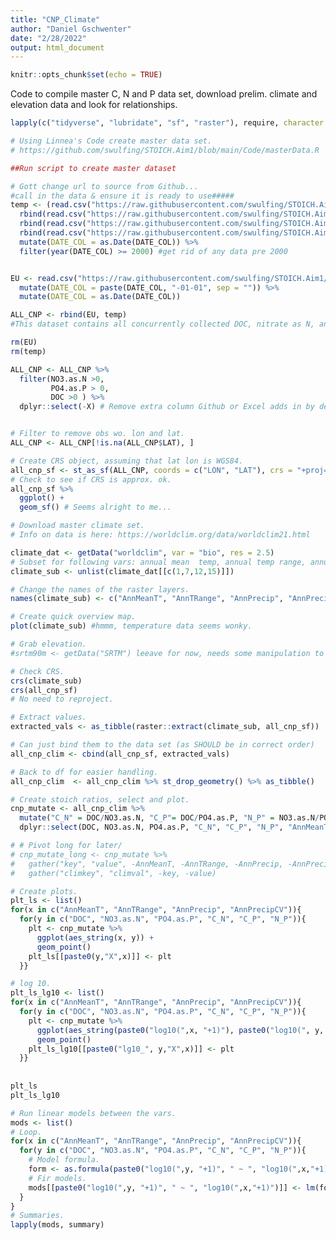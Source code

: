 ---
title: "CNP_Climate"
author: "Daniel Gschwenter"
date: "2/28/2022"
output: html_document
---

```{r setup, include=FALSE}
knitr::opts_chunk$set(echo = TRUE)
```

Code to compile master C, N and P data set, download prelim. climate and elevation data and look for relationships.

```{r Setup, include = F, message = F, warning=F}

lapply(c("tidyverse", "lubridate", "sf", "raster"), require, character.only = T)

```

```{r Load data, include=F}

# Using Linnea's Code create master data set.
# https://github.com/swulfing/STOICH.Aim1/blob/main/Code/masterData.R

##Run script to create master dataset

# Gott change url to source from Github...
#call in the data & ensure it is ready to use#####
temp <- (read.csv("https://raw.githubusercontent.com/swulfing/STOICH.Aim1/main/Data/Simplified_datasets_per_source/SIMPLE_LAGOS.csv")) %>%
  rbind(read.csv("https://raw.githubusercontent.com/swulfing/STOICH.Aim1/main/Data/Simplified_datasets_per_source/SIMPLE_NEON.csv")) %>%
  rbind(read.csv("https://raw.githubusercontent.com/swulfing/STOICH.Aim1/main/Data/Simplified_datasets_per_source/SIMPLE_NRC.csv")) %>%
  rbind(read.csv("https://raw.githubusercontent.com/swulfing/STOICH.Aim1/main/Data/Simplified_datasets_per_source/SIMPLE_LTER.csv")) %>%
  mutate(DATE_COL = as.Date(DATE_COL)) %>%
  filter(year(DATE_COL) >= 2000) #get rid of any data pre 2000


EU <- read.csv("https://raw.githubusercontent.com/swulfing/STOICH.Aim1/main/Data/Simplified_datasets_per_source/SIMPLE_EU.csv") %>%
  mutate(DATE_COL = paste(DATE_COL, "-01-01", sep = "")) %>%
  mutate(DATE_COL = as.Date(DATE_COL))

ALL_CNP <- rbind(EU, temp) 
#This dataset contains all concurrently collected DOC, nitrate as N, and phosphate as P data. units of everything are mg/L

rm(EU)
rm(temp)

ALL_CNP <- ALL_CNP %>%
  filter(NO3.as.N >0,
         PO4.as.P > 0,
         DOC >0 ) %>%
  dplyr::select(-X) # Remove extra column Github or Excel adds in by default...


# Filter to remove obs wo. lon and lat.
ALL_CNP <- ALL_CNP[!is.na(ALL_CNP$LAT), ]

# Create CRS object, assuming that lat lon is WGS84.
all_cnp_sf <- st_as_sf(ALL_CNP, coords = c("LON", "LAT"), crs = "+proj=longlat +ellps=WGS84 +datum=WGS84 +no_defs")
# Check to see if CRS is approx. ok.
all_cnp_sf %>%
  ggplot() + 
  geom_sf() # Seems alright to me...

```


```{r Load climate data, include=F}

# Download master climate set.
# Info on data is here: https://worldclim.org/data/worldclim21.html

climate_dat <- getData("worldclim", var = "bio", res = 2.5)
# Subset for following vars: annual mean  temp, annual temp range, annual precip, precip seasonality as coef of var.
climate_sub <- unlist(climate_dat[[c(1,7,12,15)]])

# Change the names of the raster layers.
names(climate_sub) <- c("AnnMeanT", "AnnTRange", "AnnPrecip", "AnnPrecipCV")

# Create quick overview map.
plot(climate_sub) #hmmm, temperature data seems wonky. 

# Grab elevation.
#srtm90m <- getData("SRTM") leeave for now, needs some manipulation to download all tiles.

```


```{r Extract data from sampling locations, include=F}

# Check CRS.
crs(climate_sub)
crs(all_cnp_sf)
# No need to reproject.

# Extract values.
extracted_vals <- as_tibble(raster::extract(climate_sub, all_cnp_sf))

# Can just bind them to the data set (as SHOULD be in correct order)
all_cnp_clim <- cbind(all_cnp_sf, extracted_vals)

# Back to df for easier handling.
all_cnp_clim  <- all_cnp_clim %>% st_drop_geometry() %>% as_tibble()

```


```{r Some quick manipulations, include=F}

# Create stoich ratios, select and plot.
cnp_mutate <- all_cnp_clim %>%
  mutate("C_N" = DOC/NO3.as.N, "C_P"= DOC/PO4.as.P, "N_P" = NO3.as.N/PO4.as.P) %>%
  dplyr::select(DOC, NO3.as.N, PO4.as.P, "C_N", "C_P", "N_P", "AnnMeanT", "AnnTRange", "AnnPrecip", "AnnPrecipCV")

# # Pivot long for later/
# cnp_mutate_long <- cnp_mutate %>%
#   gather("key", "value", -AnnMeanT, -AnnTRange, -AnnPrecip, -AnnPrecipCV) %>%
#   gather("climkey", "climval", -key, -value)

# Create plots.
plt_ls <- list()
for(x in c("AnnMeanT", "AnnTRange", "AnnPrecip", "AnnPrecipCV")){
  for(y in c("DOC", "NO3.as.N", "PO4.as.P", "C_N", "C_P", "N_P")){
    plt <- cnp_mutate %>%
      ggplot(aes_string(x, y)) + 
      geom_point()
    plt_ls[[paste0(y,"X",x)]] <- plt
  }}

# log 10.
plt_ls_lg10 <- list()
for(x in c("AnnMeanT", "AnnTRange", "AnnPrecip", "AnnPrecipCV")){
  for(y in c("DOC", "NO3.as.N", "PO4.as.P", "C_N", "C_P", "N_P")){
    plt <- cnp_mutate %>%
      ggplot(aes_string(paste0("log10(",x, "+1)"), paste0("log10(", y, "+1)"))) + 
      geom_point()
    plt_ls_lg10[[paste0("lg10_", y,"X",x)]] <- plt
  }}
    
    
plt_ls
plt_ls_lg10


```


```{r Checking for linear relationships, include=F}

# Run linear models between the vars.
mods <- list()
# Loop.
for(x in c("AnnMeanT", "AnnTRange", "AnnPrecip", "AnnPrecipCV")){
  for(y in c("DOC", "NO3.as.N", "PO4.as.P", "C_N", "C_P", "N_P")){
    # Model formula.
    form <- as.formula(paste0("log10(",y, "+1)", " ~ ", "log10(",x,"+1)"))
    # Fir models.
    mods[[paste0("log10(",y, "+1)", " ~ ", "log10(",x,"+1)")]] <- lm(form, data = cnp_mutate)
  }
}
# Summaries.
lapply(mods, summary)

```


